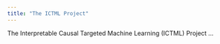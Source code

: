 ```yaml
---
title: "The ICTML Project"
---
```


The Interpretable Causal Targeted Machine Learning (ICTML) Project ...
